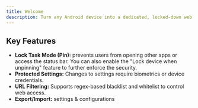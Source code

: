 ```yaml
---
title: Welcome
description: Turn any Android device into a dedicated, locked-down web page in fullscreen mode.
---
```


## Key Features

- **Lock Task Mode (Pin):** prevents users from opening other apps or access the status bar. You can also enable the "Lock device when unpinning" feature to further enforce the security.
- **Protected Settings:** Changes to settings require biometrics or device credentials.
- **URL Filtering:** Supports regex-based blacklist and whitelist to control web access.
- **Export/Import:** settings & configurations
